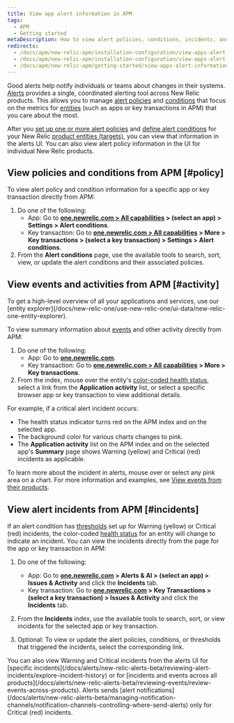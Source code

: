 ```yaml
---
title: View app alert information in APM
tags:
  - APM
  - Getting started
metaDescription: How to view alert policies, conditions, incidents, and other activity and events directly from APM.
redirects:
  - /docs/apm/new-relic-apm/installation-configuration/view-apps-alert-policies-conditions
  - /docs/apm/new-relic-apm/installation-configuration/view-apps-alert-information
  - /docs/apm/new-relic-apm/getting-started/view-apps-alert-information-apm
---
```


Good alerts help notify individuals or teams about changes in their systems. [Alerts](/docs/alerts/new-relic-alerts-beta/getting-started/new-relic-alerts) provides a single, coordinated alerting tool across New Relic products. This allows you to manage [alert policies](/docs/alerts/new-relic-alerts-beta/getting-started/alerts-glossary#alert-policy) and [conditions](/docs/alerts/new-relic-alerts-beta/getting-started/alerts-glossary#alert-condition) that focus on the metrics for [entities](/docs/alerts/new-relic-alerts-beta/getting-started/alerts-glossary#alert-entity) (such as apps or key transactions in APM) that you care about the most.

After you [set up one or more alert policies](/docs/alerts/new-relic-alerts-beta/configuring-alert-policies/name-or-rename-alert-policy) and [define alert conditions](/docs/alerts/new-relic-alerts-beta/configuring-alert-policies/define-alert-conditions) for your New Relic [product entities (targets)](/docs/alerts/new-relic-alerts-beta/configuring-alert-policies/select-product-targets-alert-condition), you can view that information in the alerts UI. You can also view alert policy information in the UI for individual New Relic products.

## View policies and conditions from APM [#policy]

To view alert policy and condition information for a specific app or key transaction directly from APM:

1. Do one of the following:
   * App: Go to **[one.newrelic.com > All capabilities](https://one.newrelic.com/all-capabilities) > (select an app) > Settings > Alert conditions**.
   * Key transaction: Go to **[one.newrelic.com > All capabilities](https://one.newrelic.com/all-capabilities) > More > Key transactions > (select a key transaction) > Settings > Alert conditions**.
2. From the **Alert conditions** page, use the available tools to search, sort, view, or update the alert conditions and their associated policies.

## View events and activities from APM [#activity]

<Callout variant="tip">
  To get a high-level overview of all your applications and services, use our [entity explorer](/docs/new-relic-one/use-new-relic-one/ui-data/new-relic-one-entity-explorer).
</Callout>

To view summary information about [events](/docs/alerts/new-relic-alerts-beta/getting-started/alerts-glossary#event) and other activity directly from APM:

1. Do one of the following:
   * App: Go to **[one.newrelic.com](https://one.newrelic.com/all-capabilities)**.
   * Key transaction: Go to **[one.newrelic.com > All capabilities](https://one.newrelic.com/all-capabilities) > More > Key transactions**.
2. From the index, mouse over the entity's [color-coded health status](/docs/alerts/new-relic-alerts-beta/getting-started/alerts-glossary#health-status), select a link from the **Application activity** list, or select a specific browser app or key transaction to view additional details.

For example, if a critical alert incident occurs:

* The health status indicator turns red on the APM index and on the selected app.
* The background color for various charts changes to pink.
* The **Application activity** list on the APM index and on the selected app's **Summary** page shows Warning (yellow) and Critical (red) incidents as applicable.

To learn more about the incident in alerts, mouse over or select any pink area on a chart. For more information and examples, see [View events from their products](/docs/alerts/new-relic-alerts-beta/reviewing-events/view-events-their-products).

## View alert incidents from APM [#incidents]

If an alert condition has [thresholds](/docs/alerts/new-relic-alerts-beta/getting-started/alerts-glossary#alert-threshold) set up for Warning (yellow) or Critical (red) incidents, the color-coded [health status](/docs/alerts/new-relic-alerts-beta/getting-started/alerts-glossary#health-status) for an entity will change to indicate an incident. You can view the incidents directly from the page for the app or key transaction in APM:

1. Do one of the following:

   * App: Go to **[one.newrelic.com](https://one.newrelic.com/all-capabilities) > Alerts & AI > (select an app) > Issues & Activity** and click the **Incidents** tab.
   * Key transaction: Go to **[one.newrelic.com](https://one.newrelic.com/all-capabilities) > Key Transactions > (select a key transaction) > Issues & Activity** and click the **Incidents** tab.

2. From the **Incidents** index, use the available tools to search, sort, or view incidents for the selected app or key transaction.
3. Optional: To view or update the alert policies, conditions, or thresholds that triggered the incidents, select the corresponding link.


<Callout variant="tip">
  You can also view Warning and Critical incidents from the alerts UI for [specific incidents](/docs/alerts/new-relic-alerts-beta/reviewing-alert-incidents/explore-incident-history) or for [incidents and events across all products](/docs/alerts/new-relic-alerts-beta/reviewing-events/review-events-across-products). Alerts sends [alert notifications](/docs/alerts/new-relic-alerts-beta/managing-notification-channels/notification-channels-controlling-where-send-alerts) only for Critical (red) incidents.
</Callout>
